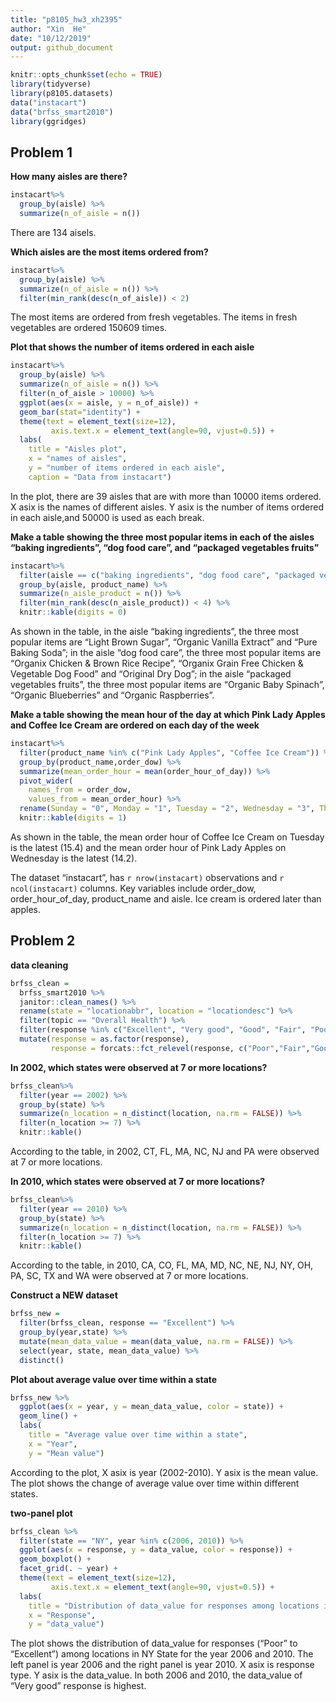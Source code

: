```yaml
---
title: "p8105_hw3_xh2395"
author: "Xin  He"
date: "10/12/2019"
output: github_document
---
```


```r
knitr::opts_chunk$set(echo = TRUE)
library(tidyverse)
library(p8105.datasets)
data("instacart")
data("brfss_smart2010")
library(ggridges)
```

## Problem 1
**How many aisles are there?**
```r
instacart%>%
  group_by(aisle) %>%
  summarize(n_of_aisle = n())
```
There are 134 aisels.

**Which aisles are the most items ordered from?**
```r
instacart%>%
  group_by(aisle) %>%
  summarize(n_of_aisle = n()) %>% 
  filter(min_rank(desc(n_of_aisle)) < 2)
```
The most items are ordered from fresh vegetables. The items in fresh vegetables are ordered 150609 times.

**Plot that shows the number of items ordered in each aisle**
```r
instacart%>%
  group_by(aisle) %>%
  summarize(n_of_aisle = n()) %>% 
  filter(n_of_aisle > 10000) %>% 
  ggplot(aes(x = aisle, y = n_of_aisle)) + 
  geom_bar(stat="identity") +
  theme(text = element_text(size=12),
         axis.text.x = element_text(angle=90, vjust=0.5)) +
  labs(
    title = "Aisles plot",
    x = "names of aisles",
    y = "number of items ordered in each aisle",
    caption = "Data from instacart")
```
In the plot, there are 39 aisles that are with more than 10000 items ordered. X asix is the names of different aisles. Y asix is the number of items ordered in each aisle,and 50000 is used as each break. 

**Make a table showing the three most popular items in each of the aisles “baking ingredients”, “dog food care”, and “packaged vegetables fruits”**
```r
instacart%>%
  filter(aisle == c("baking ingredients", "dog food care", "packaged vegetables fruits")) %>%
  group_by(aisle, product_name) %>%
  summarize(n_aisle_product = n()) %>% 
  filter(min_rank(desc(n_aisle_product)) < 4) %>% 
  knitr::kable(digits = 0)
```

As shown in the table, in the aisle “baking ingredients”, the three most popular items are "Light Brown Sugar", "Organic Vanilla Extract" and "Pure Baking Soda"; in the aisle “dog food care”, the three most popular items are "Organix Chicken & Brown Rice Recipe", "Organix Grain Free Chicken & Vegetable Dog Food" and "Original Dry Dog"; in the aisle “packaged vegetables fruits”, the three most popular items are "Organic Baby Spinach", "Organic Blueberries" and "Organic Raspberries".

**Make a table showing the mean hour of the day at which Pink Lady Apples and Coffee Ice Cream are ordered on each day of the week**
```r
instacart%>%
  filter(product_name %in% c("Pink Lady Apples", "Coffee Ice Cream")) %>%
  group_by(product_name,order_dow) %>%
  summarize(mean_order_hour = mean(order_hour_of_day)) %>% 
  pivot_wider(
    names_from = order_dow,
    values_from = mean_order_hour) %>% 
  rename(Sunday = "0", Monday = "1", Tuesday = "2", Wednesday = "3", Thursday = "4", Friday = "5", Saturday = "6") %>% 
  knitr::kable(digits = 1)
```

As shown in the table, the mean order hour of Coffee Ice Cream on Tuesday is the latest (15.4) and the mean order hour of Pink Lady Apples on Wednesday is the latest (14.2).

The dataset "instacart", has `r nrow(instacart)` observations and `r ncol(instacart)` columns. Key variables include order_dow, order_hour_of_day, product_name and aisle.
Ice cream is ordered later than apples.


## Problem 2
**data cleaning**
```r
brfss_clean = 
  brfss_smart2010 %>% 
  janitor::clean_names() %>%
  rename(state = "locationabbr", location = "locationdesc") %>% 
  filter(topic == "Overall Health") %>%  
  filter(response %in% c("Excellent", "Very good", "Good", "Fair", "Poor")) %>%
  mutate(response = as.factor(response),
         response = forcats::fct_relevel(response, c("Poor","Fair","Good", "Very good","Excellent")))
```

**In 2002, which states were observed at 7 or more locations?**
```r
brfss_clean%>%
  filter(year == 2002) %>%
  group_by(state) %>%
  summarize(n_location = n_distinct(location, na.rm = FALSE)) %>%
  filter(n_location >= 7) %>% 
  knitr::kable()
```

According to the table, in 2002, CT, FL, MA, NC, NJ and PA were observed at 7 or more locations.

**In 2010, which states were observed at 7 or more locations?**
```r
brfss_clean%>%
  filter(year == 2010) %>%
  group_by(state) %>%
  summarize(n_location = n_distinct(location, na.rm = FALSE)) %>%
  filter(n_location >= 7) %>% 
  knitr::kable()
```

According to the table, in 2010, CA, CO, FL, MA, MD, NC, NE, NJ, NY, OH, PA, SC, TX and WA were observed at 7 or more locations.

**Construct a NEW dataset**
```r
brfss_new = 
  filter(brfss_clean, response == "Excellent") %>% 
  group_by(year,state) %>%
  mutate(mean_data_value = mean(data_value, na.rm = FALSE)) %>% 
  select(year, state, mean_data_value) %>% 
  distinct()
```

**Plot about average value over time within a state**
```r
brfss_new %>% 
  ggplot(aes(x = year, y = mean_data_value, color = state)) +
  geom_line() +
  labs(
    title = "Average value over time within a state",
    x = "Year",
    y = "Mean value")
```

According to the plot, X asix is year (2002-2010). Y asix is the mean value. The plot shows the change of average value over time within different states.

**two-panel plot**
```r
brfss_clean %>% 
  filter(state == "NY", year %in% c(2006, 2010)) %>% 
  ggplot(aes(x = response, y = data_value, color = response)) +
  geom_boxplot() +
  facet_grid(. ~ year) +
  theme(text = element_text(size=12),
         axis.text.x = element_text(angle=90, vjust=0.5)) +
  labs(
    title = "Distribution of data_value for responses among locations in NY State",
    x = "Response",
    y = "data_value")
```

The plot shows the distribution of data_value for responses (“Poor” to “Excellent”) among locations in NY State for the year 2006 and 2010. 
The left panel is year 2006 and the right panel is year 2010. X asix is response type. Y asix is the data_value.
In both 2006 and 2010, the data_value of "Very good" response is highest.


